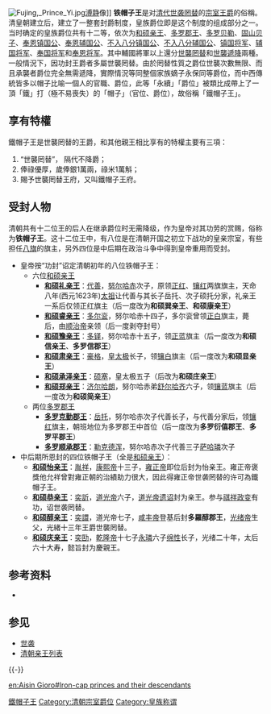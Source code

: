 [[File:Fujing,_Prince_Yi.jpg|thumb]][[溥静|溥静]]像]]
'''铁帽子王'''是对[[清代|清代]][[世袭罔替|世袭罔替]]的[[宗室_(清朝)|宗室]][[王爵|王爵]]的俗稱。清皇朝建立后，建立了一整套封爵制度，皇族爵位即是这个制度的组成部分之一。当时确定的皇族爵位共有十二等，依次为[[和硕亲王|和硕亲王]]、[[多罗郡王|多罗郡王]]、[[多罗贝勒|多罗贝勒]]、[[固山贝子|固山贝子]]、[[奉恩镇国公|奉恩镇国公]]、[[奉恩辅国公|奉恩辅国公]]、[[不入八分镇国公|不入八分镇国公]]、[[不入八分辅国公|不入八分辅国公]]、[[鎮國將軍|镇国将军]]、[[輔國將軍|辅国将军]]、[[奉国将军|奉国将军]]和[[奉恩将军|奉恩将军]]。其中輔國將軍以上還分[[世襲罔替|世襲罔替]]和[[世襲遞降|世襲遞降]]兩種。一般情況下，因功封王爵者多屬世襲罔替。由於罔替性質之爵位世襲次數無限、而且承襲者爵位完全無需遞降，實際情況等同整個家族嫡子永保同等爵位，而中西傳統皆多以帽子比喻一個人的官職、爵位，此等「永續」「爵位」被類比成帶上了一頂「鐵」打（極不易喪失）的「帽子」（官位、爵位），故俗稱「鐵帽子王」。

== 享有特權 ==
鐵帽子王是世襲罔替的王爵，和其他親王相比享有的特權主要有三項：

# “世襲罔替”， 隔代不降爵；
# 俸祿優厚，歲俸銀1萬兩，祿米1萬斛；
# 賜予世襲罔替王府，又叫鐵帽子王府。

== 受封人物 ==
清朝共有十二位王的后人在继承爵位时无需降级，作为皇帝对其功劳的赏赐，俗称为'''铁帽子王'''。这十二位王中，有八位是在清朝开国之初立下战功的皇亲宗室，有些担任[[八旗制度|八旗]]的旗主，另外四位是中后期在政治斗争中得到皇帝重用而受封。

*皇帝按“功封”诏定清朝初年的八位铁帽子王：
**六位[[和硕亲王|和硕亲王]]
*** '''[[礼亲王|和硕礼亲王]]'''：[[代善|代善]]，[[努尔哈赤|努尔哈赤]]次子，原领[[正红旗|正红]]、[[镶红旗|镶红]]两旗旗主，天命八年(西元1623年)[[努尔哈赤|太祖]]让代善与其长子岳托、次子硕托分家，礼亲王一系后仅领正红旗主（后一度改为'''和硕巽亲王'''、'''和硕康亲王'''）
*** '''[[睿亲王|和硕睿亲王]]'''：[[多尔衮|多尔衮]]，努尔哈赤十四子，多尔衮曾领[[正白旗|正白]]旗主，薨后，由[[顺治帝|顺治帝]]亲领（后一度剥夺封号）
*** '''[[豫亲王|和硕豫亲王]]'''：[[多铎|多铎]]，努尔哈赤十五子，领[[正蓝旗|正蓝]]旗主（后一度改为'''和硕信亲王'''、'''多罗信郡王'''）
*** '''[[肃亲王|和硕肃亲王]]'''：[[豪格|豪格]]，[[皇太极|皇太极]]长子，领[[镶白旗|镶白]]旗主（后一度改为'''和硕显亲王'''）
*** '''[[庄亲王|和硕承泽亲王]]'''：[[硕塞|硕塞]]，皇太极五子（后改为'''和硕庄亲王'''）
*** '''[[郑亲王|和硕郑亲王]]'''：[[济尔哈朗|济尔哈朗]]，努尔哈赤弟[[舒尔哈齐|舒尔哈齐]]六子，领[[镶蓝旗|镶蓝]]旗主（后一度改为'''和硕简亲王'''）
**两位[[多罗郡王|多罗郡王]]
*** '''[[克勤郡王|多罗克勤郡王]]'''：[[岳托|岳托]]，努尔哈赤次子代善长子，与代善分家后，领[[镶红旗|镶红]]旗主，朝班地位为多罗郡王中首位（后一度改为'''多罗衍僖郡王'''、'''多罗平郡王'''）
*** '''[[顺承郡王|多罗顺承郡王]]'''：[[勒克德浑|勒克德浑]]，努尔哈赤次子代善三子[[萨哈璘|萨哈璘]]次子
*中后期所恩封的四位铁帽子王（全是[[和硕亲王|和硕亲王]]）：
** '''[[怡亲王|和硕怡亲王]]'''：[[胤祥|胤祥]]，[[康熙帝|康熙帝]]十三子，[[雍正帝|雍正帝]]即位后封为怡亲王。雍正帝褒獎他允祥曾對雍正朝的治績助力很大，因此得雍正帝世袭罔替的许可為鐵帽子王。
** '''[[恭亲王|和硕恭亲王]]'''：[[奕訢|奕訢]]，[[道光帝|道光帝]]六子，[[道光帝|道光帝]][[遗诏|遗诏]]封为亲王。参与[[祺祥政变|祺祥政变]]有功，诏世袭罔替。
** '''[[醇亲王|和硕醇亲王]]'''：[[奕譞|奕譞]]，道光帝七子，[[咸丰帝|咸丰帝]]登基后封'''多羅醇郡王'''，[[光绪帝|光绪帝]]生父，光緒十三年王爵世襲罔替。
** '''[[庆亲王|和硕庆亲王]]'''：[[奕劻|奕劻]]，[[乾隆帝|乾隆帝]]十七子[[永璘|永璘]]六子[[绵性|绵性]]长子，光绪二十年，太后六十大寿，懿旨封为慶親王。

==参考资料==
*{{cite web|title=档案中的清朝皇族十二家铁帽子王|url=http://www.archives.nm.cn/show.aspx?id=354&cid=22|author=潘茂桐|date=2008-06-17|accessdate=2008-12-06|deadurl=yes|archiveurl=https://web.archive.org/web/20100502051534/http://www.archives.nm.cn/show.aspx?id=354&cid=22|archivedate=2010-05-02}}

==参见==
*[[世袭|世袭]]
*[[清朝亲王列表|清朝亲王列表]]

{{-}}
{{清朝宗室亲王}}
{{清朝宗室爵位}}
[[Category:鐵帽子王|]]
[[Category:清朝宗室爵位|Category:清朝宗室爵位]]
[[Category:皇族称谓|Category:皇族称谓]]

[[en:Aisin_Gioro#Iron-cap_princes_and_their_descendants|en:Aisin Gioro#Iron-cap princes and their descendants]]